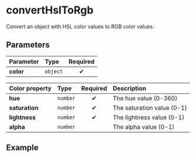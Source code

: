 
# convertHslToRgb

Convert an object with HSL color values to RGB color values.

## Parameters

| Parameter | Type     | Required |
| :-------- | :------- | :------: |
| **color** | `object` |    ✔     |

| Color property | Type     | Required | Description                |
| :------------- | :------- | :------: | :------------------------- |
| **hue**        | `number` |    ✔     | The hue value (0-360)      |
| **saturation** | `number` |    ✔     | The saturation value (0-1) |
| **lightness**  | `number` |    ✔     | The lightness value (0-1)  |
| **alpha**      | `number` |          | The alpha value (0-1)      |

## Example

<Example hue={180} saturation={0.5} lightness={0.5} alpha={1} />
